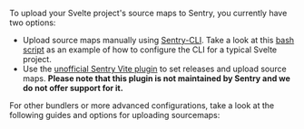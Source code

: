 To upload your Svelte project's source maps to Sentry, you currently have two options:

- Upload source maps manually using [Sentry-CLI](./cli/). Take a look at this [bash script](https://github.com/getsentry/sentry-javascript/tree/master/packages/svelte#sourcemaps-and-releases) as an example of how to configure the CLI for a typical Svelte project.
- Use the [unofficial Sentry Vite plugin](https://github.com/ikenfin/vite-plugin-sentry) to set releases and upload source maps. **Please note that this plugin is not maintained by Sentry and we do not offer support for it.**

For other bundlers or more advanced configurations, take a look at the following guides and options for uploading sourcemaps:
